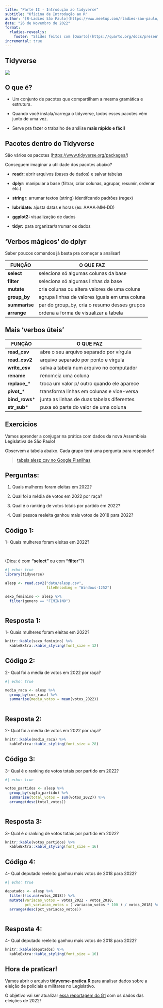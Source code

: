 ```yaml
---
title: "Parte II - Introdução ao tidyverse"
subtitle: "Oficina de Introdução ao R"
author: "[R-Ladies São Paulo](https://www.meetup.com/rladies-sao-paulo/)"
date: "26 de Novembro de 2022"
format: 
  rladies-revealjs:
    footer: "Slides feitos com [Quarto](https://quarto.org/docs/presentations/revealjs/index.html) e [Quarto R-Ladies Theme](https://github.com/beatrizmilz/quarto-rladies-theme#quarto-r-ladies-theme)."
incremental: true
---
```


## Tidyverse

![](https://github.com/R-Ladies-Sao-Paulo/2023-06-oficina-introducao-R/blob/main/img/img08_tidyverse.PNG?raw=true)

## O que é?

-   Um conjunto de pacotes que compartilham a mesma gramática e estrutura.

-   Quando você instala/carrega o tidyverse, todos esses pacotes vêm junto de uma vez.

-   Serve pra fazer o trabalho de análise **mais rápido e fácil**

## Pacotes dentro do Tidyverse

São vários os pacotes (<https://www.tidyverse.org/packages/>)

Conseguem imaginar a utilidade dos pacotes abaixo?

-   **readr:** abrir arquivos (bases de dados) e salvar tabelas

-   **dplyr:** manipular a base (filtrar, criar colunas, agrupar, resumir, ordenar etc.)

-   **stringr:** arrumar textos (string) identifcando padrões (regex)

-   **lubridate:** ajusta datas e horas (ex: AAAA-MM-DD)

-   **ggplot2:** visualização de dados

-   **tidyr:** para organizar/arrumar os dados

## 'Verbos mágicos' do dplyr

Saber poucos comandos já basta pra começar a analisar!

| FUNÇÃO        | O QUE FAZ                                     |
|---------------|-----------------------------------------------|
| **select**    | seleciona só algumas colunas da base          |
| **filter**    | seleciona só algumas linhas da base           |
| **mutate**    | cria colunas ou altera valores de uma coluna  |
| **group_by**  | agrupa linhas de valores iguais em uma coluna |
| **summarise** | par do group_by, cria o resumo desses grupos  |
| **arrange**   | ordena a forma de visualizar a tabela         |

## Mais 'verbos úteis'

| FUNÇÃO          | O QUE FAZ                                  |
|-----------------|--------------------------------------------|
| **read_csv**    | abre o seu arquivo separado por vírgula    |
| **read_csv2**   | arquivo separado por ponto e vírgula       |
| **write_csv**   | salva a tabela num arquivo no computador   |
| **rename**      | renomeia uma coluna                        |
| **replace\_**\* | troca um valor p/ outro quando ele aparece |
| **pivot\_**\*   | transforma linhas em colunas e vice-versa  |
| **bind_rows**\* | junta as linhas de duas tabelas diferentes |
| **str_sub**\*   | puxa só parte do valor de uma coluna       |

## Exercícios

Vamos aprender a conjugar na prática com dados da nova Assembleia Legislativa de São Paulo!

Observem a tabela abaixo. Cada grupo terá uma pergunta para responder!

> [tabela alesp.csv no Google Planilhas](https://docs.google.com/spreadsheets/d/1MOsbgpSgOCbZpG1BgXEeC5KwikCyLeAUJaaLuXxXyU4/edit#gid=0)

## Perguntas:

1.  Quais mulheres foram eleitas em 2022?

2.  Qual foi a média de votos em 2022 por raça?

3.  Qual é o ranking de votos totais por partido em 2022?

4.  Qual pessoa reeleita ganhou mais votos de 2018 para 2022?

## Código 1:

1- Quais mulheres foram eleitas em 2022?

<br>

(Dica: é com **"select"** ou com **"filter"**?)

```r
#| echo: true
library(tidyverse)

alesp <- read.csv2("data/alesp.csv",
                   fileEncoding = "Windows-1252")

sexo_feminino <- alesp %>% 
  filter(genero == "FEMININO")
  
```

## Resposta 1:

1- Quais mulheres foram eleitas em 2022?

```r
knitr::kable(sexo_feminino) %>% 
  kableExtra::kable_styling(font_size = 12)
```

## Código 2:

2- Qual foi a média de votos em 2022 por raça?

```r
#| echo: true

media_raca <- alesp %>% 
  group_by(cor_raca) %>% 
  summarise(media_votos = mean(votos_2022))
  
```

## Resposta 2:

2- Qual foi a média de votos em 2022 por raça?

```r
knitr::kable(media_raca) %>% 
  kableExtra::kable_styling(font_size = 28)
```

## Código 3:

3- Qual é o ranking de votos totais por partido em 2022?

```r
#| echo: true

votos_partidos <- alesp %>% 
  group_by(sigla_partido) %>% 
  summarise(total_votos = sum(votos_2022)) %>% 
  arrange(desc(total_votos))
  
```

## Resposta 3:

3- Qual é o ranking de votos totais por partido em 2022?

```r
knitr::kable(votos_partidos) %>% 
  kableExtra::kable_styling(font_size = 16)
```

## Código 4:

4- Qual deputado reeleito ganhou mais votos de 2018 para 2022?

```r
#| echo: true

deputados <- alesp %>% 
  filter(!is.na(votos_2018)) %>% 
  mutate(variacao_votos = votos_2022 - votos_2018,
         pct_variacao_votos = ( variacao_votos * 100 ) / votos_2018) %>% 
  arrange(desc(pct_variacao_votos))
  
```

## Resposta 4:

4- Qual deputado reeleito ganhou mais votos de 2018 para 2022?

```r
knitr::kable(deputados) %>% 
  kableExtra::kable_styling(font_size = 16)
```

## Hora de praticar!

Vamos abrir o arquivo **tidyverse-pratica.R** para analisar dados sobre a eleição de policiais e militares no Legislativo.

O objetivo vai ser atualizar [essa reportagem do G1](https://g1.globo.com/politica/eleicoes/2018/eleicao-em-numeros/noticia/2018/10/08/numero-de-policiais-e-militares-no-legislativo-e-quatro-vezes-maior-do-que-o-de-2014.ghtml) com os dados das eleições de 2022!

